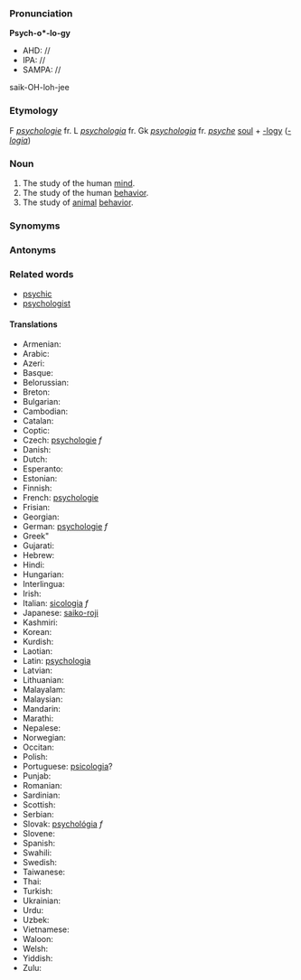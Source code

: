 ===Pronunciation===

'''Psych-o*-lo-gy'''
*AHD: //
*IPA: //
*SAMPA: //
saik-OH-loh-jee
===Etymology===

F ''[[psychologie]]'' fr. L ''[[psychologia]]'' fr. Gk ''[[psychologia]]'' fr. ''[[psyche]]'' [[soul]] + [[-logy]] (''[[-logia]]'')
=== Noun ===

# The study of the human [[mind]].
# The study of the human [[behavior]].
# The study of [[animal]] [[behavior]].

===Synomyms===
===Antonyms===
===Related words===

*[[psychic]]
*[[psychologist]]
====Translations====
*Armenian:
*Arabic:
*Azeri:
*Basque:
*Belorussian:
*Breton:
*Bulgarian:
*Cambodian:
*Catalan:
*Coptic:
*Czech: [[psychologie]] ''f''
*Danish:
*Dutch:
*Esperanto:
*Estonian:
*Finnish:
*French: [[psychologie]]
*Frisian:
*Georgian:
*German: [[psychologie]] ''f''
*Greek"
*Gujarati:
*Hebrew:
*Hindi:
*Hungarian:
*Interlingua:
*Irish:
*Italian: [[sicologia]] ''f''
*Japanese: [[saiko-roji]]
*Kashmiri:
*Korean:
*Kurdish:
*Laotian:
*Latin: [[psychologia]]
*Latvian:
*Lithuanian:
*Malayalam:
*Malaysian:
*Mandarin:
*Marathi:
*Nepalese:
*Norwegian:
*Occitan:
*Polish:
*Portuguese: [[psicologia]]?
*Punjab:
*Romanian:
*Sardinian:
*Scottish:
*Serbian:
*Slovak: [[psychológia]] ''f''
*Slovene:
*Spanish:
*Swahili:
*Swedish:
*Taiwanese:
*Thai:
*Turkish:
*Ukrainian:
*Urdu:
*Uzbek:
*Vietnamese:
*Waloon:
*Welsh:
*Yiddish:
*Zulu: